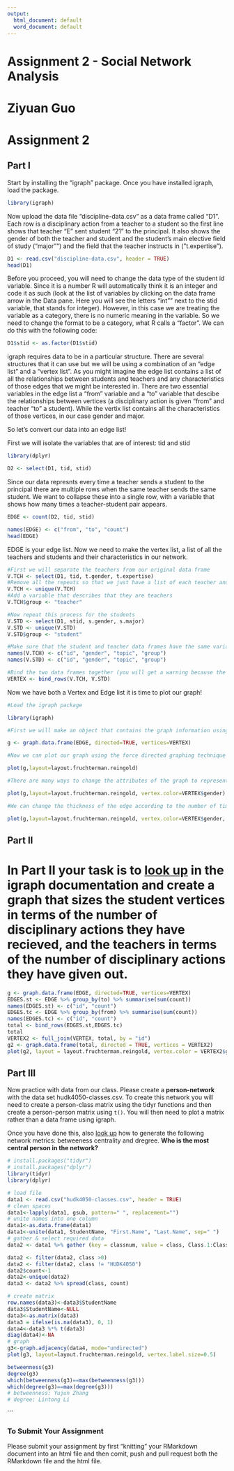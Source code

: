 ```yaml
---
output:
  html_document: default
  word_document: default
---
```

# Assignment 2 - Social Network Analysis
# Ziyuan Guo
# Assignment 2
## Part I
Start by installing the "igraph" package. Once you have installed igraph, load the package.
```r
library(igraph)
```

Now upload the data file "discipline-data.csv" as a data frame called "D1". Each row is a disciplinary action from a teacher to a student so the first line shows that teacher "E" sent student "21" to the principal. It also shows the gender of both the teacher and student and the student's main elective field of study ("major"") and the field that the teacher instructs in ("t.expertise").
```r
D1 <- read.csv("discipline-data.csv", header = TRUE)
head(D1)
```

Before you proceed, you will need to change the data type of the student id variable. Since it is a number R will automatically think it is an integer and code it as such (look at the list of variables by clicking on the data frame arrow in the Data pane. Here you will see the letters "int"" next to the stid variable, that stands for integer). However, in this case we are treating the variable as a category, there is no numeric meaning in the variable. So we need to change the format to be a category, what R calls a "factor". We can do this with the following code:

```r
D1$stid <- as.factor(D1$stid)
```

igraph requires data to be in a particular structure. There are several structures that it can use but we will be using a combination of an "edge list" and a "vertex list". As you might imagine the edge list contains a list of all the relationships between students and teachers and any characteristics of those edges that we might be interested in. There are two essential variables in the edge list a "from" variable and a "to" variable that descibe the relationships between vertices (a disciplinary action is given "from" and teacher "to" a student). While the vertix list contains all the characteristics of those vertices, in our case gender and major.

So let's convert our data into an edge list!

First we will isolate the variables that are of interest: tid and stid

```r
library(dplyr)

D2 <- select(D1, tid, stid)
```

Since our data represnts every time a teacher sends a student to the principal there are multiple rows when the same teacher sends the same student. We want to collapse these into a single row, with a variable that shows how many times a teacher-student pair appears.

```r

EDGE <- count(D2, tid, stid)

names(EDGE) <- c("from", "to", "count")
head(EDGE)

```

EDGE is your edge list. Now we need to make the vertex list, a list of all the teachers and students and their characteristics in our network.

```r

#First we will separate the teachers from our original data frame
V.TCH <- select(D1, tid, t.gender, t.expertise)
#Remove all the repeats so that we just have a list of each teacher and their characteristics
V.TCH <- unique(V.TCH)
#Add a variable that describes that they are teachers
V.TCH$group <- "teacher"

#Now repeat this process for the students
V.STD <- select(D1, stid, s.gender, s.major)
V.STD <- unique(V.STD)
V.STD$group <- "student"

#Make sure that the student and teacher data frames have the same variables names
names(V.TCH) <- c("id", "gender", "topic", "group")
names(V.STD) <- c("id", "gender", "topic", "group")

#Bind the two data frames together (you will get a warning because the teacher data frame has 5 types of id (A,B,C,D,E) and the student has 25 (1-30), this isn't a problem)
VERTEX <- bind_rows(V.TCH, V.STD)

```

Now we have both a Vertex and Edge list it is time to plot our graph!

```r
#Load the igraph package

library(igraph)

#First we will make an object that contains the graph information using our two dataframes EDGE and VERTEX. Notice that we have made "directed = TRUE" - our graph is directed since discipline is being given from a teacher to a student.

g <- graph.data.frame(EDGE, directed=TRUE, vertices=VERTEX)

#Now we can plot our graph using the force directed graphing technique - our old friend Fruchertman-Reingold!

plot(g,layout=layout.fruchterman.reingold)

#There are many ways to change the attributes of the graph to represent different characteristics of the newtork. For example, we can color the nodes according to gender.

plot(g,layout=layout.fruchterman.reingold, vertex.color=VERTEX$gender)

#We can change the thickness of the edge according to the number of times a particular teacher has sent a particular student to the principal.

plot(g,layout=layout.fruchterman.reingold, vertex.color=VERTEX$gender, edge.width=EDGE$count)
```

## Part II

# In Part II your task is to [look up](http://igraph.org/r/) in the igraph documentation and create a graph that sizes the student vertices in terms of the number of disciplinary actions they have recieved, and the teachers in terms of the number of disciplinary actions they have given out.
```r
g <- graph.data.frame(EDGE, directed=TRUE, vertices=VERTEX)
EDGES.st <- EDGE %>% group_by(to) %>% summarise(sum(count))
names(EDGES.st) <- c("id", "count")
EDGES.tc <- EDGE %>% group_by(from) %>% summarise(sum(count))
names(EDGES.tc) <- c("id", "count")
total <- bind_rows(EDGES.st,EDGES.tc)
total
VERTEX2 <- full_join(VERTEX, total, by = "id")
g2 <- graph.data.frame(total, directed = TRUE, vertices = VERTEX2)
plot(g2, layout = layout.fruchterman.reingold, vertex.color = VERTEX2$gender,vertex.size = VERTEX2$count+10, arrow.size=0.3)
```


## Part III

Now practice with data from our class. Please create a **person-network** with the data set hudk4050-classes.csv. To create this network you will need to create a person-class matrix using the tidyr functions and then create a person-person matrix using `t()`. You will then need to plot a matrix rather than a data frame using igraph.

Once you have done this, also [look up](http://igraph.org/r/) how to generate the following network metrics: betweeness centrality and dregree. **Who is the most central person in the network?**
```r
# install.packages("tidyr")
# install.packages("dplyr")
library(tidyr)
library(dplyr)

# load file
data1 <- read.csv("hudk4050-classes.csv", header = TRUE)
# clean spaces
data1<-lapply(data1, gsub, pattern=" ", replacement="")
# unite names into one column
data1<-as.data.frame(data1)
data1<-unite(data1, StudentName, "First.Name", "Last.Name", sep=" ")
# gather & select required data
data2 <- data1 %>% gather (key = classnum, value = class, Class.1:Class.6)  %>% select (c(-classnum))

data2 <- filter(data2, class >0)
data2 <- filter(data2, class != "HUDK4050")
data2$count<-1
data2<-unique(data2)
data3 <- data2 %>% spread(class, count) 

# create matrix
row.names(data3)<-data3$StudentName
data3$StudentName<-NULL
data3<-as.matrix(data3)
data3 = ifelse(is.na(data3), 0, 1)
data4<-data3 %*% t(data3)
diag(data4)<-NA
# graph
g3<-graph.adjacency(data4, mode="undirected")
plot(g3, layout=layout.fruchterman.reingold, vertex.label.size=0.5)

betweenness(g3)
degree(g3)
which(betweenness(g3)==max(betweenness(g3)))   
which(degree(g3)==max(degree(g3)))   
# betweenness: Yujun Zhang 
# degree: Lintong Li 
```
```

### To Submit Your Assignment

Please submit your assignment by first "knitting" your RMarkdown document into an html file and then comit, push and pull request both the RMarkdown file and the html file.
